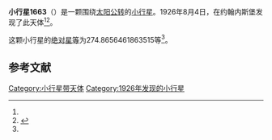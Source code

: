 {{Infobox planet
| bgcolour = #FFFFC0
| name = 1663 van den Bos
| symbol = 
| image = 
| caption = 
| discovery = yes
| discovery_ref = 
| discoverer = {{link-en|哈利·爱德华·胡兹|Harry Edwin Wood}}
| discovery_site = [[约翰内斯堡|约翰内斯堡]] 
| discovered = 1926年8月4日
| designations = yes
| mp_name = 
| named_after = 
| alt_names = 1926 PE/ 1928 DD / 1936 OM / 1948 BE / 1948 EG1 / 1949 KE / 1950 XD / 1963 SC
| mp_category = [[主带小行星|主带小行星]]
| orbit_ref = <ref name="a">[http://ssd.jpl.nasa.gov/sbdb.cgi?sstr=1663 1663 van den Bos] {{Wayback|url=http://ssd.jpl.nasa.gov/sbdb.cgi?sstr=1663 |date=20201120182857 }}，小行星數據庫瀏覽器（JPL Small-Body Database Browser）－[[美国国家航空航天局|美国国家航空航天局]]喷气推进实验室</ref>
| epoch = 2456400.5 (2013年4月18日更新)
| aphelion = {{convert|2.641856857656399|AU|km|3|abbr=on|lk=out}}
| perihelion = {{convert|1.83809333544833|AU|km|3|abbr=on}}
| semimajor = {{convert|2.239975096552364|AU|km|3|abbr=on}}
| eccentricity = 0.179413495
| period = 1224.512469 [[日|日]]<br />3.35[[儒略年|儒略年]]
| avg_speed = 
| inclination = 5.364090705982484
| asc_node = 83.2723713644673
| mean_anomaly = 
| arg_peri = 274.8656461863515
| satellites = 
| physical_characteristics = yes
| dimensions = 
| mass = 
| density = 
| surface_grav = 
| escape_velocity = 
| sidereal_day = 
| axial_tilt = 
| pole_ecliptic_lat = 
| pole_ecliptic_lon = 
| albedo = 
| temperatures= 
| temp_name1 = 
| mean_temp_1 = 
| max_temp_1 = 
| temp_name2 = 
| max_temp_2 = 
| spectral_type = 
| abs_magnitude = 274.8656461863515
}}

'''小行星1663'''（{{lang-en|1663 van den Bos}}）是一颗围绕[[太阳|太阳]][[公转|公转]]的[[小行星|小行星]]。1926年8月4日，{{link-en|哈利·爱德华·胡兹|Harry Edwin Wood}}在约翰内斯堡发现了此天体<ref name="a" /><ref>{{cite news|title=小行星列表|url=http://cfa-www.harvard.edu/iau/lists/NumberedMPs.txt|accessdate=2013-07-08|newspaper=哈佛大学|archive-date=2008-05-17|archive-url=https://web.archive.org/web/20080517010638/http://cfa-www.harvard.edu/iau/lists/NumberedMPs.txt|dead-url=no}}</ref>。

这颗小行星的[[绝对星等|绝对星等]]为274.8656461863515等<ref name="a" />。

==参考文献==
{{reflist}}
{{Minor Planet Number|[[小行星1662|小行星1662]]|[[小行星1664|小行星1664]]}}

{{小天体}}

[[Category:小行星带天体|Category:小行星带天体]]
[[Category:1926年发现的小行星|Category:1926年发现的小行星]]

{{asteroid-stub}}